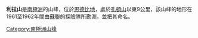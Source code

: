 {{coord|67|52|S|48|53|E|source:GNIS|display=title}}

'''利拉山'''是[[南極洲|南極洲]]的山峰，位於[[恩德比地|恩德比地]]，處於[[孔頓山|孔頓山]]以東9公里，該山峰的地形在1961至1962年間由[[蘇聯|蘇聯]]的探險隊所勘測，並把其命名。

{{Antarctica-geo-stub}}
[[Category:南極洲山峰|Category:南極洲山峰]]